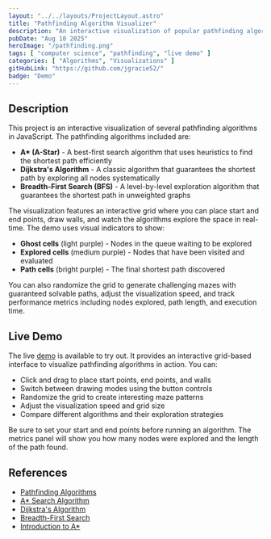 ```yaml
---
layout: "../../layouts/ProjectLayout.astro"
title: "Pathfinding Algorithm Visualizer"
description: "An interactive visualization of popular pathfinding algorithms with real-time exploration tracking."
pubDate: "Aug 10 2025"
heroImage: "/pathfinding.png"
tags: [ "computer science", "pathfinding", "live demo" ]
categories: [ "Algorithms", "Visualizations" ]
gitHubLink: "https://github.com/jgracie52/"
badge: "Demo"
---
```


## Description

This project is an interactive visualization of several pathfinding algorithms in JavaScript. The pathfinding algorithms included are:

- **A\* (A-Star)** - A best-first search algorithm that uses heuristics to find the shortest path efficiently
- **Dijkstra's Algorithm** - A classic algorithm that guarantees the shortest path by exploring all nodes systematically
- **Breadth-First Search (BFS)** - A level-by-level exploration algorithm that guarantees the shortest path in unweighted graphs

The visualization features an interactive grid where you can place start and end points, draw walls, and watch the algorithms explore the space in real-time. The demo uses visual indicators to show:

- **Ghost cells** (light purple) - Nodes in the queue waiting to be explored
- **Explored cells** (medium purple) - Nodes that have been visited and evaluated
- **Path cells** (bright purple) - The final shortest path discovered

You can also randomize the grid to generate challenging mazes with guaranteed solvable paths, adjust the visualization speed, and track performance metrics including nodes explored, path length, and execution time.

## Live Demo

The live <a href="/demos/pathfinding">demo</a> is available to try out. It provides an interactive grid-based interface to visualize pathfinding algorithms in action. You can:

- Click and drag to place start points, end points, and walls
- Switch between drawing modes using the button controls
- Randomize the grid to create interesting maze patterns
- Adjust the visualization speed and grid size
- Compare different algorithms and their exploration strategies

Be sure to set your start and end points before running an algorithm. The metrics panel will show you how many nodes were explored and the length of the path found.

## References

- [Pathfinding Algorithms](https://en.wikipedia.org/wiki/Pathfinding)
- [A* Search Algorithm](https://en.wikipedia.org/wiki/A*_search_algorithm)
- [Dijkstra's Algorithm](https://en.wikipedia.org/wiki/Dijkstra%27s_algorithm)
- [Breadth-First Search](https://en.wikipedia.org/wiki/Breadth-first_search)
- [Introduction to A*](https://www.redblobgames.com/pathfinding/a-star/introduction.html)